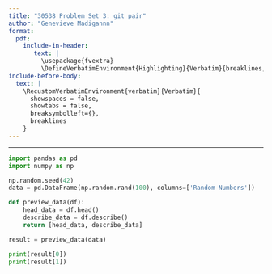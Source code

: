 ```yaml
---
title: "30538 Problem Set 3: git pair"
author: "Genevieve Madigannn"
format: 
  pdf:
    include-in-header: 
       text: |
         \usepackage{fvextra}
         \DefineVerbatimEnvironment{Highlighting}{Verbatim}{breaklines,commandchars=\\\{\}}
include-before-body:
  text: |
    \RecustomVerbatimEnvironment{verbatim}{Verbatim}{
      showspaces = false,
      showtabs = false,
      breaksymbolleft={},
      breaklines
    }
---
```

---

```python
import pandas as pd
import numpy as np

np.random.seed(42)
data = pd.DataFrame(np.random.rand(100), columns=['Random Numbers'])

def preview_data(df):
    head_data = df.head()  
    describe_data = df.describe() 
    return [head_data, describe_data]  

result = preview_data(data)

print(result[0])  
print(result[1])  

```